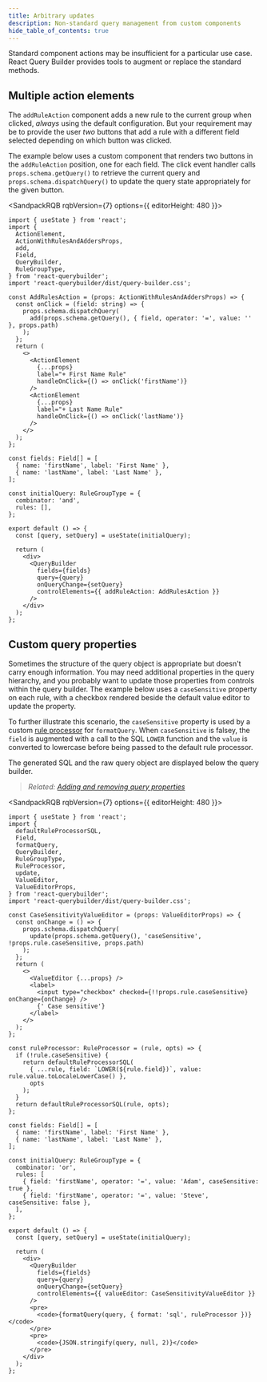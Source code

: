 ```yaml
---
title: Arbitrary updates
description: Non-standard query management from custom components
hide_table_of_contents: true
---
```



Standard component actions may be insufficient for a particular use case. React Query Builder provides tools to augment or replace the standard methods.

## Multiple action elements

The `addRuleAction` component adds a new rule to the current group when clicked, _always_ using the default configuration. But your requirement may be to provide the user _two_ buttons that add a rule with a different field selected depending on which button was clicked.

The example below uses a custom component that renders two buttons in the `addRuleAction` position, one for each field. The click event handler calls `props.schema.getQuery()` to retrieve the current query and `props.schema.dispatchQuery()` to update the query state appropriately for the given button.

<SandpackRQB rqbVersion={7} options={{ editorHeight: 480 }}>

```tsx
import { useState } from 'react';
import {
  ActionElement,
  ActionWithRulesAndAddersProps,
  add,
  Field,
  QueryBuilder,
  RuleGroupType,
} from 'react-querybuilder';
import 'react-querybuilder/dist/query-builder.css';

const AddRulesAction = (props: ActionWithRulesAndAddersProps) => {
  const onClick = (field: string) => {
    props.schema.dispatchQuery(
      add(props.schema.getQuery(), { field, operator: '=', value: '' }, props.path)
    );
  };
  return (
    <>
      <ActionElement
        {...props}
        label="+ First Name Rule"
        handleOnClick={() => onClick('firstName')}
      />
      <ActionElement
        {...props}
        label="+ Last Name Rule"
        handleOnClick={() => onClick('lastName')}
      />
    </>
  );
};

const fields: Field[] = [
  { name: 'firstName', label: 'First Name' },
  { name: 'lastName', label: 'Last Name' },
];

const initialQuery: RuleGroupType = {
  combinator: 'and',
  rules: [],
};

export default () => {
  const [query, setQuery] = useState(initialQuery);

  return (
    <div>
      <QueryBuilder
        fields={fields}
        query={query}
        onQueryChange={setQuery}
        controlElements={{ addRuleAction: AddRulesAction }}
      />
    </div>
  );
};
```

</SandpackRQB>

## Custom query properties

Sometimes the structure of the query object is appropriate but doesn't carry enough information. You may need additional properties in the query hierarchy, and you probably want to update those properties from controls within the query builder. The example below uses a `caseSensitive` property on each rule, with a checkbox rendered beside the default value editor to update the property.

To further illustrate this scenario, the `caseSensitive` property is used by a custom [rule processor](../utils/export#rule-processor) for `formatQuery`. When `caseSensitive` is falsey, the `field` is augmented with a call to the SQL `LOWER` function and the `value` is converted to lowercase before being passed to the default rule processor.

The generated SQL and the raw query object are displayed below the query builder.

> _Related: [Adding and removing query properties](./adding-removing-query-properties)_

<SandpackRQB rqbVersion={7} options={{ editorHeight: 480 }}>

```tsx
import { useState } from 'react';
import {
  defaultRuleProcessorSQL,
  Field,
  formatQuery,
  QueryBuilder,
  RuleGroupType,
  RuleProcessor,
  update,
  ValueEditor,
  ValueEditorProps,
} from 'react-querybuilder';
import 'react-querybuilder/dist/query-builder.css';

const CaseSensitivityValueEditor = (props: ValueEditorProps) => {
  const onChange = () => {
    props.schema.dispatchQuery(
      update(props.schema.getQuery(), 'caseSensitive', !props.rule.caseSensitive, props.path)
    );
  };
  return (
    <>
      <ValueEditor {...props} />
      <label>
        <input type="checkbox" checked={!!props.rule.caseSensitive} onChange={onChange} />
        {' Case sensitive'}
      </label>
    </>
  );
};

const ruleProcessor: RuleProcessor = (rule, opts) => {
  if (!rule.caseSensitive) {
    return defaultRuleProcessorSQL(
      { ...rule, field: `LOWER(${rule.field})`, value: rule.value.toLocaleLowerCase() },
      opts
    );
  }
  return defaultRuleProcessorSQL(rule, opts);
};

const fields: Field[] = [
  { name: 'firstName', label: 'First Name' },
  { name: 'lastName', label: 'Last Name' },
];

const initialQuery: RuleGroupType = {
  combinator: 'or',
  rules: [
    { field: 'firstName', operator: '=', value: 'Adam', caseSensitive: true },
    { field: 'firstName', operator: '=', value: 'Steve', caseSensitive: false },
  ],
};

export default () => {
  const [query, setQuery] = useState(initialQuery);

  return (
    <div>
      <QueryBuilder
        fields={fields}
        query={query}
        onQueryChange={setQuery}
        controlElements={{ valueEditor: CaseSensitivityValueEditor }}
      />
      <pre>
        <code>{formatQuery(query, { format: 'sql', ruleProcessor })}</code>
      </pre>
      <pre>
        <code>{JSON.stringify(query, null, 2)}</code>
      </pre>
    </div>
  );
};
```

</SandpackRQB>
